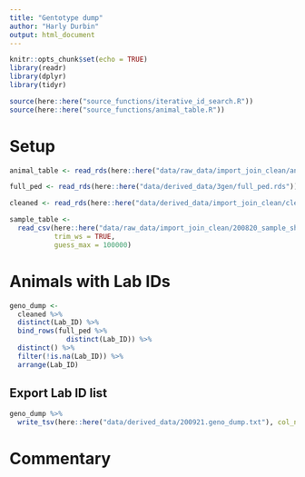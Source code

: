 ```yaml
---
title: "Gentotype dump"
author: "Harly Durbin"
output: html_document
---
```


```r
knitr::opts_chunk$set(echo = TRUE)
library(readr)
library(dplyr)
library(tidyr)

source(here::here("source_functions/iterative_id_search.R"))
source(here::here("source_functions/animal_table.R"))
```

# Setup


```r
animal_table <- read_rds(here::here("data/raw_data/import_join_clean/animal_table.rds"))
```

```r
full_ped <- read_rds(here::here("data/derived_data/3gen/full_ped.rds"))
```

```r
cleaned <- read_rds(here::here("data/derived_data/import_join_clean/cleaned.rds"))
```

```r
sample_table <- 
  read_csv(here::here("data/raw_data/import_join_clean/200820_sample_sheet.csv"),
           trim_ws = TRUE,
           guess_max = 100000)
```

# Animals with Lab IDs

```r
geno_dump <-
  cleaned %>% 
  distinct(Lab_ID) %>% 
  bind_rows(full_ped %>% 
              distinct(Lab_ID)) %>% 
  distinct() %>% 
  filter(!is.na(Lab_ID)) %>% 
  arrange(Lab_ID)
```

## Export Lab ID list

```r
geno_dump %>% 
  write_tsv(here::here("data/derived_data/200921.geno_dump.txt"), col_names = FALSE)
```

# Commentary


